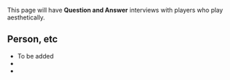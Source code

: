 {{en/Incomplete}}

{{en/Manual/Navigation}}


This page will have '''Question and Answer''' interviews with players who play aesthetically.

==Person, etc==
* To be added
*
*



{{en/Community/Play Style/Aesthetics}}